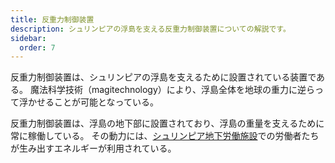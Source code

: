```yaml
---
title: 反重力制御装置
description: シュリンピアの浮島を支える反重力制御装置についての解説です。
sidebar:
  order: 7
---
```


反重力制御装置は、シュリンピアの浮島を支えるために設置されている装置である。
魔法科学技術（magitechnology）により、浮島全体を地球の重力に逆らって浮かせることが可能となっている。

反重力制御装置は、浮島の地下部に設置されており、浮島の重量を支えるために常に稼働している。
その動力には、[シュリンピア地下労働施設](/tales/undercamp)での労働者たちが生み出すエネルギーが利用されている。
